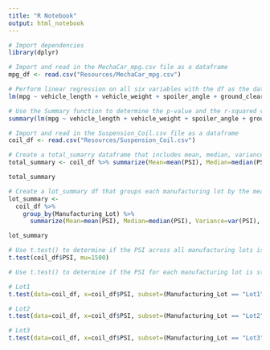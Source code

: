 ```yaml
---
title: "R Notebook"
output: html_notebook
---
```


```r
# Import dependencies
library(dplyr)
```


```r
# Import and read in the MechaCar_mpg.csv file as a dataframe
mpg_df <- read.csv("Resources/MechaCar_mpg.csv")
```


```r
# Perform linear regression on all six variables with the df as the data parameter
lm(mpg ~ vehicle_length + vehicle_weight + spoiler_angle + ground_clearance + AWD, data=mpg_df)
```
```r
# Use the Summary function to determine the p-value and the r-squared value for the linear regression model
summary(lm(mpg ~ vehicle_length + vehicle_weight + spoiler_angle + ground_clearance + AWD, data=mpg_df))
```
```r
# Import and read in the Suspension_Coil.csv file as a dataframe
coil_df <- read.csv("Resources/Suspension_Coil.csv")
```

```r
# Create a total_sumarry dataframe that includes mean, median, variance, standard deviation of suspension coil's PSI
total_summary <- coil_df %>% summarize(Mean=mean(PSI), Median=median(PSI), Variance=var(PSI), SD=sd(PSI))

total_summary

```


```r
# Create a lot_summary df that groups each manufacturing lot by the mean, median, var, and sd of the PSI
lot_summary <-
  coil_df %>% 
    group_by(Manufacturing_Lot) %>%
      summarize(Mean=mean(PSI), Median=median(PSI), Variance=var(PSI), SD=sd(PSI))

lot_summary
```


```r
# Use t.test() to determine if the PSI across all manufacturing lots is statistically different from the pop mean of 1500 lbs per sq inch
t.test(coil_df$PSI, mu=1500)
```

```r
# Use t.test() to determine if the PSI for each manufacturing lot is statistically different from the pop mean of 1500 lbs per sq inch

# Lot1
t.test(data=coil_df, x=coil_df$PSI, subset=(Manufacturing_Lot == "Lot1"), mu=1500)
```


```r
# Lot2
t.test(data=coil_df, x=coil_df$PSI, subset=(Manufacturing_Lot == "Lot2"), mu=1500)
```

```r
# Lot3
t.test(data=coil_df, x=coil_df$PSI, subset=(Manufacturing_Lot == "Lot3"), mu=1500)
```

